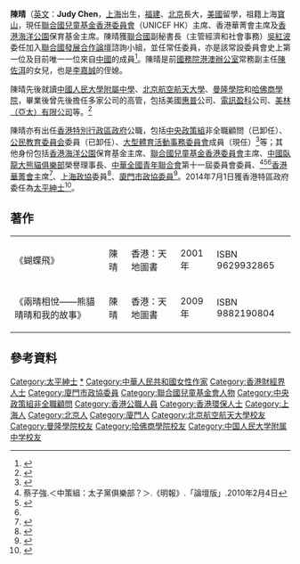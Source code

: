 '''陳晴'''{{JP}}（[[英文|英文]]：'''Judy Chen'''，[[上海|上海]]出生，[[福建|福建]]、[[北京|北京]]長大，[[美國|美國]]留學，祖籍上海[[上海市寶山區|寶山]]，現任[[聯合國兒童基金香港委員會|聯合國兒童基金香港委員會]]（UNICEF HK）主席、香港華菁會主席及[[香港海洋公園|香港海洋公園]]保育基金主席。陳晴獲[[聯合國|聯合國]]副秘書長（主管經濟和社會事務）[[吳紅波|吳紅波]]委任加入[[聯合國發展合作論壇|聯合國發展合作論壇]]諮詢小組，並任常任委員，亦是該常設委員會史上第一位及目前唯一一位來自[[中國|中國]]的成員<ref>{{cite news|language=中文|author=子京|url=http://paper.wenweipo.com/2013/11/10/AY1311100003.htm|title=陳晴獲委聯合國新職|publisher=[[香港文匯報|香港文匯報]]|date=2013年11月10日}}</ref>。陳晴是前[[國務院港澳辦公室|國務院港澳辦公室]]常務副主任[[陳佐洱|陳佐洱]]的女兒，也是[[李嘉誠|李嘉誠]]的侄媳。

陳晴先後就讀[[中國人民大學附屬中學|中國人民大學附屬中學]]、[[北京航空航天大學|北京航空航天大學]]、[[曼隆學院|曼隆學院]]和[[哈佛商學院|哈佛商學院]]，畢業後曾先後擔任多家公司的高管，包括美國[[惠普|惠普]]公司、[[電訊盈科|電訊盈科]]公司、[[美林证券|美林（亞太）有限公司]]等。<ref name="陳晴">{{Cite web|url=http://www.hua-jing.org/articles/?_do=view&article_id=7456&catalog_id=1473|title=陳晴- 香港華菁會|publisher=香港華菁會官網|language=中文}}</ref>

陳晴亦有出任[[香港特別行政區政府|香港特別行政區政府]]公職，包括[[中央政策組|中央政策組]]非全職顧問（已卸任）、[[公民教育委員会|公民教育委員会]]委員（已卸任）、[[大型體育活動事務委員會|大型體育活動事務委員會]]成員（現任）<ref>{{Cite web|url=http://www.mevents.org.hk/tc/about_member.php|title=大型體育活動 - 關於我們 - 成員名單|publisher=大型體育活動事務委員會官網|language=中文|access-date=2014-02-25|archive-url=https://web.archive.org/web/20140309134221/http://www.mevents.org.hk/tc/about_member.php|archive-date=2014-03-09|dead-url=yes}}</ref>等；其他身份包括[[香港海洋公園|香港海洋公園]]保育基金主席、[[聯合國兒童基金香港委員會|聯合國兒童基金香港委員會]]主席、[[中國臥龍大熊貓俱樂部|中國臥龍大熊貓俱樂部]]榮譽理事長、[[中華全國青年聯合會|中華全國青年聯合會]]第十一屆委員會委員、<ref>蔡子強.＜中策組：太子黨俱樂部？＞.《明報》.「論壇版」.2010年2月4日</ref><ref>{{cite web|url=http://hk.news.yahoo.com/article/101008/4/kmcr.html|title=陳佐洱女兒任UNICEF港主席|publisher=[[明報|明報]]|date=2010年10月9日}}</ref><ref name="陳晴"/>[[香港華菁會|香港華菁會]]主席<ref>{{Cite web|url=http://www.hua-jing.org/a-list/1432-cht|title=本會架構- 香港華菁會|publisher=香港華菁會官網|language=中文|accessdate=2015-04-12}}</ref>、[[上海政協|上海政協]]委員<ref>{{cite web|url=http://sh.xinhuanet.com/2018-01/16/c_136898377.htm|title=中國人民政治協商會議上海市第十三屆委員會委員名單|publisher=[[新華網|新華網]]|date=2018-01-16|accessdate=2018-02-07}}</ref>、[[廈門市|廈門市]][[政協委員|政協委員]]<ref>{{cite news|language=中文|author=陳熙|url=http://paper.wenweipo.com/2013/11/16/AY1311160005.htm |title=廈政協領導與港委員座談|publisher=[[香港文匯報|香港文匯報]]|date=2013年11月16日}}</ref>。2014年7月1日獲香港特區政府委任為[[太平紳士|太平紳士]]<ref>{{cite web|url=http://gia.info.gov.hk/general/201407/01/P201406300572_0572_130736.pdf|title=太平紳士委任名單|publisher=香港特区政府|date=2014-07-01|accessdate=2014-09-02}}</ref>。


==著作==

{|
|《蝴蝶飛》
|陳晴
|香港：天地圖書
|2001年
|ISBN 9629932865
|-
|《兩晴相悅——熊貓晴晴和我的故事》
|陳晴
|香港：天地圖書
|2009年
|ISBN 9882190804
|}

==參考資料==
<div class="references-small">
<references />
</div>

{{DEFAULTSORT:Chen陈}}
[[Category:太平紳士|Category:太平紳士]]
[[Category:李嘉誠家族|*]]
[[Category:中華人民共和國女性作家|Category:中華人民共和國女性作家]]
[[Category:香港財經界人士|Category:香港財經界人士]]
[[Category:廈門市政協委員|Category:廈門市政協委員]]
[[Category:聯合國兒童基金會人物|Category:聯合國兒童基金會人物]]
[[Category:中央政策組非全職顧問|Category:中央政策組非全職顧問]]
[[Category:香港公職人員|Category:香港公職人員]]
[[Category:香港環保人士|Category:香港環保人士]]
[[Category:上海人|Category:上海人]]
[[Category:北京人|Category:北京人]]
[[Category:廈門人|Category:廈門人]]
[[Category:北京航空航天大學校友|Category:北京航空航天大學校友]]
[[Category:曼隆學院校友|Category:曼隆學院校友]]
[[Category:哈佛商學院校友|Category:哈佛商學院校友]]
[[Category:中国人民大学附属中学校友|Category:中国人民大学附属中学校友]]